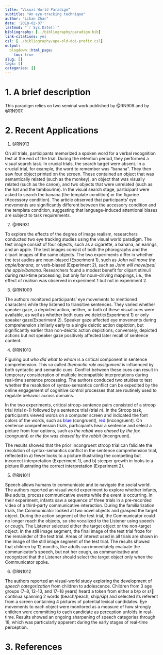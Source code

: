 ```yaml
---
title: "Visual World Paradigm"
subtitle: "An eye-tracking technique"
author: "Likan Zhan"
date: '2018-02-07'
lastmod: "`r Sys.Date()`"
bibliography: [../bibliography/paradigm.bib]
link-citations: yes
csl: [../bibliography/apa-old-doi-prefix.csl]
output:
  blogdown::html_page:
    toc: true
slug: []
tags: []
categories: []
---
```


# 1. A brief description

   This paradigm relies on two seminal work published by @RN906 and by @RN907.


# 2. Recent Applications

01. @RN913

On all trials, participants memorized a spoken word for a verbal recognition test at the end of the trial. During the retention period, they performed a visual search task. In crucial trials, the search target were absent. In a crucial trial, for example, the word to remember was "banana". They then saw four object printed on the screen. These contained an object that was semantically related (such as the monkey), an object that was visually related (such as the canoe), and two objects that were unrelated (such as the hat and the tambourine). In the visual search stage, participant were asked to search the banana (the template condition) or the figurine (Accessory condition). The article observed that participants' eye movements are significantly different between the accessory condition and the template condition, suggesting that language-induced attentional biases are subject to task requirements.

02. @RN931

To explore the effects of the degree of image realism, researchers conducted two eye tracking studies using the visual world paradigm. The test image consist of four objects, such as a cigarette, a banana, an earings, and an apple. The test images consist of both the phorographs and the clipart images of the same objects. The two experiments differ in whether the test audios are noun-biased (Experiment 1), such as *John will move the apple/banana*, or verb-biased (Experiment 2), such as *John will move/peal the apple/banana*. Researchers found a modest benefit for clipart stimuli during real-time processing, but only for noun-driving mappings, i.e., the effect of realism was observed in experiment 1 but not in experiment 2.

03. @RN1009

The authors monitored participants' eye movements to mentioned characters while they listened to transitive sentences. They varied whether speaker gaze, a depicted action, neither, or both of these visual cues were available, as well as whether both cues we deictic(Experiment 1) or only speaker gaze(Experiment 2). Speaker gaze affected eye movements during comprehension similarly early to a single deictic action depiction, but significantly earlier than non-deictic action depictions; conversely, depicted actions but not speaker gaze positively affected later recall of sentence content.

04. @RN1010

Figuring out *who did what to whom* is a critical component in sentence comprehension. This so called *themantic role assignment* is influenced by both syntactic and semantic cues. Conflict between these cues can result in temporary consideration of multiple incompatible interpretations during real-time sentence processing. The authors conduced two stuides to test whether the resolution of syntax-semantics conflict can be expedited by the online engagement of cognitive control processes that are routinely used to regulate behavior across domains.

In the two experiments, critical stroop-sentence pairs consisted of a stroop trial (trial *n-1*) followed by a sentence trial (trial *n*). In the Stroop task, participants viewed words on a computer screen and indicated the font colors of the words, such as <span style="color:blue">blue</span> (congruent), <span style="color:blue">red</span> (incongruent). On sentence comprehension trials, participants hear a sentence and select a picture from four options, such as *the rabbit was chased by the fox* (congruent) or *the fox was chased by the rabbit* (incongruent).

The results showed that the prior incongruent stroop trial can faliciate the resolution of syntax-semantics conflict in the sentence comprehension trial, reflected in a) fewer looks to a picture illustrating the competing but incorrect interpretation (Experiment 1), and b) steeper growth in looks to  a picture illustrating the correct interpretation (Experiment 2).

05. @RN1011

Speech allows humans to communicate and to navigate the social world. The authors reported an visual world experiment to explore whether infants, like adults, process communicative events while the event is occurring. In their experiment, infants saw a sequence of three trials in a pre-recorded video of a third-party communicative interaction. During the familiarization trials, the Communicator looked at two novel objects and grasped the target object. During the action segment of the test trial, the Communicator could no longer reach the objects, so she vocalized to the Listener using speech or cough. The Listener selected either the target object or the non-target object. In the still image segment, the final image of the test trial froze for the remainder of the test trial. Areas of interest used in all trials are shown in the image of the still image segment of the test trial.  The results showed that children by 12 months, like adults can immediately evaluate the communicator’s speech, but not her cough, as communicative and recognized that the Listener should select the target object only when the Communicator spoke.

06. @RN1012

The authors reported an visual-world study exploring the development of *speech categorization* from children to adolescence. Children from 3 age groups (7–8, 12–13, and 17–18 years) heard a token from either a b/p or s/􏰀 continua spanning 2 words (beach/peach, ship/sip) and selected its referent from a screen containing 4 pictures of potential lexical candidates. Eye movements to each object were monitored as a measure of how strongly children were committing to each candidate as perception unfolds in real-time. Results showed an ongoing sharpening of speech categories through 18, which was particularly apparent during the early stages of real-time perception.

# 3. References
